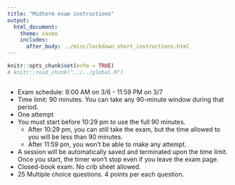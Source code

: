 ```yaml
---
title: "Midterm exam instructions"
output: 
  html_document: 
    theme: cosmo
    includes:
      after_body: ../misc/lockdown_short_instructions.html
---
```


```r
knitr::opts_chunk$set(echo = TRUE)
# knitr::read_chunk("../../global.R")
```
```r
```

- Exam schedule: 9:00 AM on 3/6 - 11:59 PM on 3/7
- Time limit: 90 minutes. You can take any 90-minute window during that period.
- One attempt
- You must start before 10:29 pm to use the full 90 minutes.
  - After 10:29 pm, you can still take the exam, but the time allowed to you will be less than 90 minutes.
  - After 11:59 pm, you won't be able to make any attempt.
- A session will be automatically saved and terminated upon the time limit. Once you start, the timer won't stop even if you leave the exam page.
- Closed-book exam. No crib sheet allowed.
- 25 Multiple choice questions. 4 points per each question.
